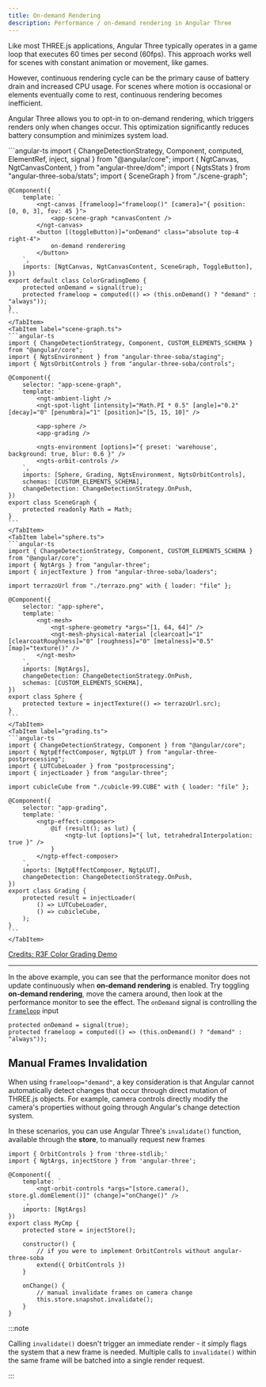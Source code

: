 ```yaml
---
title: On-demand Rendering
description: Performance / on-demand rendering in Angular Three
---
```



Like most THREE.js applications, Angular Three typically operates in a game loop that executes 60 times per second (60fps). This approach works well for scenes with constant animation or movement, like games.

However, continuous rendering cycle can be the primary cause of battery drain and increased CPU usage. For scenes where motion is occasional or elements eventually come to rest, continuous rendering becomes inefficient.

Angular Three allows you to opt-in to on-demand rendering, which triggers renders only when changes occur. This optimization significantly reduces battery consumption and minimizes system load.

<Tabs>
    <TabItem label="canvas.ts">
    ```angular-ts
    import { ChangeDetectionStrategy, Component, computed, ElementRef, inject, signal } from "@angular/core";
    import { NgtCanvas, NgtCanvasContent, } from "angular-three/dom";
    import { NgtsStats } from "angular-three-soba/stats";
    import { SceneGraph } from "./scene-graph";

    @Component({
        template: `
            <ngt-canvas [frameloop]="frameloop()" [camera]="{ position: [0, 0, 3], fov: 45 }">
                <app-scene-graph *canvasContent />
            </ngt-canvas>
            <button [(toggleButton)]="onDemand" class="absolute top-4 right-4">
                on-demand renderering
            </button>
        `,
        imports: [NgtCanvas, NgtCanvasContent, SceneGraph, ToggleButton],
    })
    export default class ColorGradingDemo {
        protected onDemand = signal(true);
        protected frameloop = computed(() => (this.onDemand() ? "demand" : "always"));
    }
    ```
    </TabItem>
    <TabItem label="scene-graph.ts">
    ```angular-ts
    import { ChangeDetectionStrategy, Component, CUSTOM_ELEMENTS_SCHEMA } from "@angular/core";
    import { NgtsEnvironment } from "angular-three-soba/staging";
    import { NgtsOrbitControls } from "angular-three-soba/controls";

    @Component({
        selector: "app-scene-graph",
        template: `
            <ngt-ambient-light />
            <ngt-spot-light [intensity]="Math.PI * 0.5" [angle]="0.2" [decay]="0" [penumbra]="1" [position]="[5, 15, 10]" />

            <app-sphere />
            <app-grading />

            <ngts-environment [options]="{ preset: 'warehouse', background: true, blur: 0.6 }" />
            <ngts-orbit-controls />
        `,
        imports: [Sphere, Grading, NgtsEnvironment, NgtsOrbitControls],
        schemas: [CUSTOM_ELEMENTS_SCHEMA],
        changeDetection: ChangeDetectionStrategy.OnPush,
    })
    export class SceneGraph {
        protected readonly Math = Math;
    }
    ```
    </TabItem>
    <TabItem label="sphere.ts">
    ```angular-ts
    import { ChangeDetectionStrategy, Component, CUSTOM_ELEMENTS_SCHEMA } from "@angular/core";
    import { NgtArgs } from "angular-three";
    import { injectTexture } from "angular-three-soba/loaders";

    import terrazoUrl from "./terrazo.png" with { loader: "file" };

    @Component({
        selector: "app-sphere",
        template: `
            <ngt-mesh>
                <ngt-sphere-geometry *args="[1, 64, 64]" />
                <ngt-mesh-physical-material [clearcoat]="1" [clearcoatRoughness]="0" [roughness]="0" [metalness]="0.5" [map]="texture()" />
            </ngt-mesh>
        `,
        imports: [NgtArgs],
        changeDetection: ChangeDetectionStrategy.OnPush,
        schemas: [CUSTOM_ELEMENTS_SCHEMA],
    })
    export class Sphere {
        protected texture = injectTexture(() => terrazoUrl.src);
    }
    ```
    </TabItem>
    <TabItem label="grading.ts">
    ```angular-ts
    import { ChangeDetectionStrategy, Component } from "@angular/core";
    import { NgtpEffectComposer, NgtpLUT } from "angular-three-postprocessing";
    import { LUTCubeLoader } from "postprocessing";
    import { injectLoader } from "angular-three";

    import cubicleCube from "./cubicle-99.CUBE" with { loader: "file" };

    @Component({
        selector: "app-grading",
        template: `
            <ngtp-effect-composer>
                @if (result(); as lut) {
                    <ngtp-lut [options]="{ lut, tetrahedralInterpolation: true }" />
                }
            </ngtp-effect-composer>
        `,
        imports: [NgtpEffectComposer, NgtpLUT],
        changeDetection: ChangeDetectionStrategy.OnPush,
    })
    export class Grading {
        protected result = injectLoader(
            () => LUTCubeLoader,
            () => cubicleCube,
        );
    }
    ```
    </TabItem>

</Tabs>

<div class="h-[600px] w-full rounded border border-dashed border-accent-600 dark:border-accent-200">
 <ColorGradingDemo client:only />
 <a class="font-mono text-sm" href="https://codesandbox.io/s/color-grading-demo-3f-1" target="_blank">
  Credits: R3F Color Grading Demo
 </a>
</div>

---

In the above example, you can see that the performance monitor does not update continuously when **on-demand rendering** is enabled. Try toggling **on-demand rendering**, move the camera around, then look at the performance monitor to see the effect. The `onDemand` signal is controlling the [`frameloop`](/reference/core/dom/canvas) input

```angular-ts
protected onDemand = signal(true);
protected frameloop = computed(() => (this.onDemand() ? "demand" : "always"));
```

## Manual Frames Invalidation

When using `frameloop="demand"`, a key consideration is that Angular cannot automatically detect changes that occur through direct mutation of THREE.js objects. For example, camera controls directly modify the camera's properties without going through Angular's change detection system.

In these scenarios, you can use Angular Three's `invalidate()` function, available through the **store**, to manually request new frames

```angular-ts
import { OrbitControls } from 'three-stdlib;'
import { NgtArgs, injectStore } from 'angular-three';

@Component({
    template: `
        <ngt-orbit-controls *args="[store.camera(), store.gl.domElement()]" (change)="onChange()" />
    `,
    imports: [NgtArgs]
})
export class MyCmp {
    protected store = injectStore();

    constructor() {
        // if you were to implement OrbitControls without angular-three-soba
        extend({ OrbitControls })
    }

    onChange() {
        // manual invalidate frames on camera change
        this.store.snapshot.invalidate();
    }
}
```

:::note

Calling `invalidate()` doesn't trigger an immediate render - it simply flags the system that a new frame is needed. Multiple calls to `invalidate()` within the same frame will be batched into a single render request.

:::
